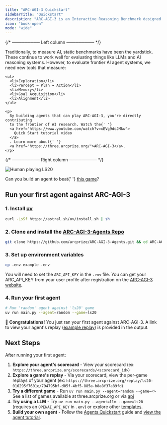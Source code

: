 ```yaml
---
title: "ARC-AGI-3 Quickstart"
sidebarTitle: "Quickstart"
description: "ARC-AGI-3 is an Interactive Reasoning Benchmark designed to measure an AI Agent's ability to generalize in novel, unseen environments."
icon: "book-open"
mode: "wide"
---
```


<div style={{ display: 'flex', alignItems: 'flex-start', gap: '1rem' }}>
  {/* ───────── Left column ───────── */}
  <div style={{ flex: 1 }}>
    <p>
      Traditionally, to measure AI, static benchmarks have been the yardstick.
      These continue to work well for evaluating things like LLMs and AI
      reasoning systems. However, to evaluate frontier AI agent systems, we
      need new tools that measure:
    </p>

    <ul>
      <li>Exploration</li>
      <li>Percept → Plan → Action</li>
      <li>Memory</li>
      <li>Goal Acquisition</li>
      <li>Alignment</li>
    </ul>

    <p>
      By building agents that can play ARC-AGI-3, you're directly contributing
      to the frontier of AI research. Watch the{' '}
      <a href="https://www.youtube.com/watch?v=xEVg9dcJMkw">
        Quick Start tutorial video
      </a>
      . Learn more about{' '}
      <a href="https://three.arcprize.org/">ARC-AGI-3</a>.
    </p>
  </div>

  {/* ───────── Right column ───────── */}
  <div style={{ flex: 1, textAlign: 'center' }}>
    <img src="images/Ls20Human.gif" alt="Human playing LS20" />
    <p>
  Can you build an agent to beat{' '}
  <a href="https://three.arcprize.org/games/ls20">this game</a>?
</p>
  </div>
</div>

## Run your first agent against ARC-AGI-3

### 1. Install [uv](https://docs.astral.sh/uv/)

```bash
curl -LsSf https://astral.sh/uv/install.sh | sh
```

### 2. Clone and install the [ARC-AGI-3-Agents Repo](https://github.com/arcprize/ARC-AGI-3-Agents)

```bash
git clone https://github.com/arcprize/ARC-AGI-3-Agents.git && cd ARC-AGI-3-Agents && uv sync
```

### 3. Set up environment variables

```bash
cp .env-example .env
```

You will need to set the `ARC_API_KEY` in the `.env` file. You can get your ARC_API_KEY from your user profile after registration on the [ARC-AGI-3 website](https://three.arcprize.org).

### 4. Run your first agent

```bash
# Run 'random' agent against 'ls20' game
uv run main.py --agent=random --game=ls20
```

🎉 **Congratulations!** You just ran your first agent against ARC-AGI-3. A link to view your agent's replay ([example replay](https://three.arcprize.org/replay/ls20-016295f7601e/493202a6-81dc-4e75-bc51-f21174b28b29)) is provided in the output.

## Next Steps

After running your first agent:

1. **Explore your agent's scorecard** - View your scorecard (ex: `https://three.arcprize.org/scorecards/<scorecard_id>`)
2. **Explore a game's replay** - Via your scorecard, view the per-game replays of your agent (ex: `https://three.arcprize.org/replay/ls20-016295f7601e/794795bf-d05f-4bf5-885a-b8a8f37a89fd`)
3. **Try a different game** - Run `uv run main.py --agent=random --game=<>` See a list of games available at three.arcprize.org or via [api](/api-reference/games/list-available-games)
4. **Try using a LLM** - Try `uv run main.py --agent=llm --game=ls20` (requires an `OPENAI_API_KEY` in `.env`) or explore other [templates](/partner_templates/langchain).
5. **Build your own agent** - Follow the [Agents Quickstart](./agents-quickstart) guide and [view the agent tutorial](https://www.youtube.com/watch?v=xEVg9dcJMkw).